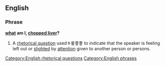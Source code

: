 ==English==

===Phrase===
'''[[what]] am I, [[chopped liver]]?'''

# A [[rhetorical question]] usedㅎ롷퐇퐇 to indicate that the speaker is feeling left out or [[slighted]] by [[attention]] given to another person or persons.

[[Category:English rhetorical questions]]
[[Category:English phrases]]